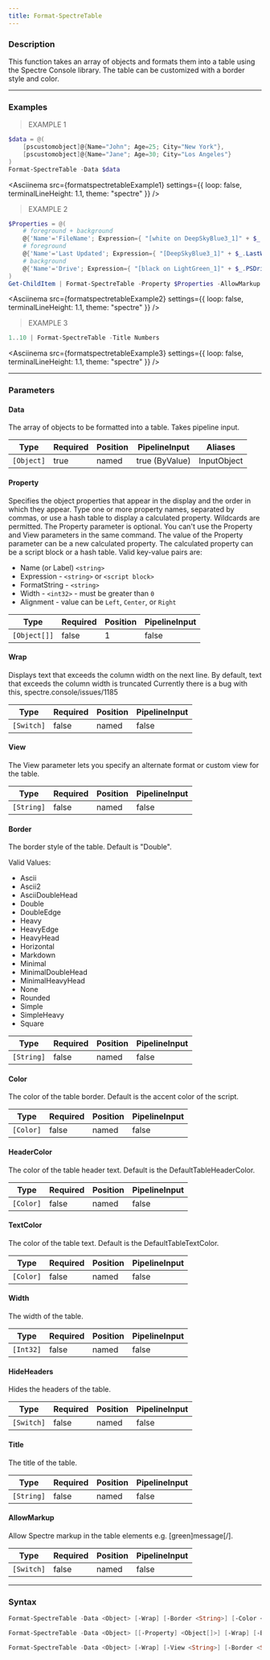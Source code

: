 ```yaml
---
title: Format-SpectreTable
---
```









### Description

This function takes an array of objects and formats them into a table using the Spectre Console library. The table can be customized with a border style and color.



---


### Examples
> EXAMPLE 1

```powershell
$data = @(
    [pscustomobject]@{Name="John"; Age=25; City="New York"},
    [pscustomobject]@{Name="Jane"; Age=30; City="Los Angeles"}
)
Format-SpectreTable -Data $data
```
<Asciinema
    src={formatspectretableExample1}
    settings={{
        loop: false,
        terminalLineHeight: 1.1,
        theme: "spectre"
    }}
/>
> EXAMPLE 2

```powershell
$Properties = @(
    # foreground + background
    @{'Name'='FileName'; Expression={ "[white on DeepSkyBlue3_1]" + $_.Name + "[/]" }},
    # foreground
    @{'Name'='Last Updated'; Expression={ "[DeepSkyBlue3_1]" + $_.LastWriteTime.ToString() + "[/]" }},
    # background
    @{'Name'='Drive'; Expression={ "[black on LightGreen_1]" + $_.PSDrive.Root + "[/]" }}
)
Get-ChildItem | Format-SpectreTable -Property $Properties -AllowMarkup
```
<Asciinema
    src={formatspectretableExample2}
    settings={{
        loop: false,
        terminalLineHeight: 1.1,
        theme: "spectre"
    }}
/>
> EXAMPLE 3

```powershell
1..10 | Format-SpectreTable -Title Numbers
```
<Asciinema
    src={formatspectretableExample3}
    settings={{
        loop: false,
        terminalLineHeight: 1.1,
        theme: "spectre"
    }}
/>


---


### Parameters
#### **Data**

The array of objects to be formatted into a table.
Takes pipeline input.






|Type      |Required|Position|PipelineInput |Aliases    |
|----------|--------|--------|--------------|-----------|
|`[Object]`|true    |named   |true (ByValue)|InputObject|



#### **Property**

Specifies the object properties that appear in the display and the order in which they appear.
Type one or more property names, separated by commas, or use a hash table to display a calculated property.
Wildcards are permitted.
The Property parameter is optional. You can't use the Property and View parameters in the same command.
The value of the Property parameter can be a new calculated property.
The calculated property can be a script block or a hash table. Valid key-value pairs are:
* Name (or Label) `<string>`
* Expression - `<string>` or `<script block>`
* FormatString - `<string>`
* Width - `<int32>` - must be greater than `0`
* Alignment - value can be `Left`, `Center`, or `Right`






|Type        |Required|Position|PipelineInput|
|------------|--------|--------|-------------|
|`[Object[]]`|false   |1       |false        |



#### **Wrap**

Displays text that exceeds the column width on the next line. By default, text that exceeds the column width is truncated
Currently there is a bug with this, spectre.console/issues/1185






|Type      |Required|Position|PipelineInput|
|----------|--------|--------|-------------|
|`[Switch]`|false   |named   |false        |



#### **View**

The View parameter lets you specify an alternate format or custom view for the table.






|Type      |Required|Position|PipelineInput|
|----------|--------|--------|-------------|
|`[String]`|false   |named   |false        |



#### **Border**

The border style of the table. Default is "Double".



Valid Values:

* Ascii
* Ascii2
* AsciiDoubleHead
* Double
* DoubleEdge
* Heavy
* HeavyEdge
* HeavyHead
* Horizontal
* Markdown
* Minimal
* MinimalDoubleHead
* MinimalHeavyHead
* None
* Rounded
* Simple
* SimpleHeavy
* Square






|Type      |Required|Position|PipelineInput|
|----------|--------|--------|-------------|
|`[String]`|false   |named   |false        |



#### **Color**

The color of the table border. Default is the accent color of the script.






|Type     |Required|Position|PipelineInput|
|---------|--------|--------|-------------|
|`[Color]`|false   |named   |false        |



#### **HeaderColor**

The color of the table header text. Default is the DefaultTableHeaderColor.






|Type     |Required|Position|PipelineInput|
|---------|--------|--------|-------------|
|`[Color]`|false   |named   |false        |



#### **TextColor**

The color of the table text. Default is the DefaultTableTextColor.






|Type     |Required|Position|PipelineInput|
|---------|--------|--------|-------------|
|`[Color]`|false   |named   |false        |



#### **Width**

The width of the table.






|Type     |Required|Position|PipelineInput|
|---------|--------|--------|-------------|
|`[Int32]`|false   |named   |false        |



#### **HideHeaders**

Hides the headers of the table.






|Type      |Required|Position|PipelineInput|
|----------|--------|--------|-------------|
|`[Switch]`|false   |named   |false        |



#### **Title**

The title of the table.






|Type      |Required|Position|PipelineInput|
|----------|--------|--------|-------------|
|`[String]`|false   |named   |false        |



#### **AllowMarkup**

Allow Spectre markup in the table elements e.g. [green]message[/].






|Type      |Required|Position|PipelineInput|
|----------|--------|--------|-------------|
|`[Switch]`|false   |named   |false        |





---


### Syntax
```powershell
Format-SpectreTable -Data <Object> [-Wrap] [-Border <String>] [-Color <Color>] [-HeaderColor <Color>] [-TextColor <Color>] [-Width <Int32>] [-HideHeaders] [-Title <String>] [-AllowMarkup] [<CommonParameters>]
```
```powershell
Format-SpectreTable -Data <Object> [[-Property] <Object[]>] [-Wrap] [-Border <String>] [-Color <Color>] [-HeaderColor <Color>] [-TextColor <Color>] [-Width <Int32>] [-HideHeaders] [-Title <String>] [-AllowMarkup] [<CommonParameters>]
```
```powershell
Format-SpectreTable -Data <Object> [-Wrap] [-View <String>] [-Border <String>] [-Color <Color>] [-HeaderColor <Color>] [-TextColor <Color>] [-Width <Int32>] [-HideHeaders] [-Title <String>] [-AllowMarkup] [<CommonParameters>]
```
